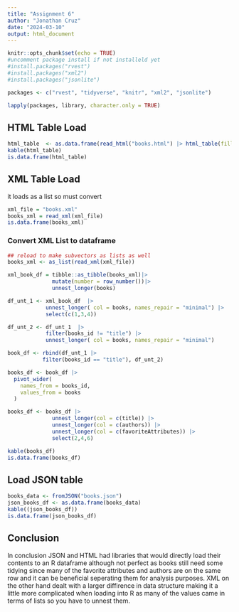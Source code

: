 ```yaml
---
title: "Assignment 6"
author: "Jonathan Cruz"
date: "2024-03-10"
output: html_document
---
```


```r
knitr::opts_chunk$set(echo = TRUE)
#uncomment package install if not installeld yet
#install.packages("rvest")
#install.packages("xml2")
#install.packages("jsonlite")

packages <- c("rvest", "tidyverse", "knitr", "xml2", "jsonlite")

lapply(packages, library, character.only = TRUE)
```

## HTML Table Load

```r
html_table  <- as.data.frame(read_html("books.html") |> html_table(fill=TRUE))
kable(html_table)
is.data.frame(html_table) 
```

## XML Table Load
it loads as a list so must convert

```r
xml_file = "books.xml"
books_xml = read_xml(xml_file)
is.data.frame(books_xml) 

```

### Convert XML List to dataframe

```r
## reload to make subvectors as lists as well
books_xml <- as_list(read_xml(xml_file))

xml_book_df = tibble::as_tibble(books_xml)|>
              mutate(number = row_number())|>
              unnest_longer(books)

df_unt_1 <- xml_book_df  |>
            unnest_longer( col = books, names_repair = "minimal") |>
            select(c(1,3,4)) 

df_unt_2 <- df_unt_1  |> 
            filter(books_id != "title") |>
            unnest_longer( col = books, names_repair = "minimal") 

book_df <- rbind(df_unt_1 |>
           filter(books_id == "title"), df_unt_2)

books_df <- book_df |> 
  pivot_wider(
    names_from = books_id,
    values_from = books
  )

books_df <- books_df |>
              unnest_longer(col = c(title)) |> 
              unnest_longer(col = c(authors)) |> 
              unnest_longer(col = c(favoriteAttributes)) |>
              select(2,4,6)

kable(books_df)
is.data.frame(books_df) 

```


## Load JSON table

```r
books_data <- fromJSON("books.json") 
json_books_df <- as.data.frame(books_data) 
kable((json_books_df))
is.data.frame(json_books_df)
```

## Conclusion

In conclusion JSON and HTML had libraries that would directly load their contents to an R dataframe although not perfect as books still need some tidying since many of the favorite attributes and authors are on the same row and it can be beneficial seperating them for analysis purposes. XML on the other hand dealt with a larger diffirence in data structure making it a little more complicated when loading into R as many of the values came in terms of lists so you have to unnest them.
